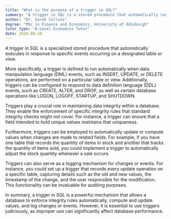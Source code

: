 ```yaml
---
title: "What is the purpose of a trigger in SQL?"
summary: "A trigger in SQL is a stored procedure that automatically runs in response to specific events occurring on a designated table or view."
author: "Dr. Sarah Collins"
degree: "MSc in Finance and Economics, University of Edinburgh"
tutor_type: "A-Level Economics Tutor"
date: 2024-08-10
---
```


A trigger in SQL is a specialized stored procedure that automatically executes in response to specific events occurring on a designated table or view.

More specifically, a trigger is defined to run automatically when data manipulation language (DML) events, such as INSERT, UPDATE, or DELETE operations, are performed on a particular table or view. Additionally, triggers can be configured to respond to data definition language (DDL) events, such as CREATE, ALTER, and DROP, as well as certain database operations like LOGON, LOGOFF, STARTUP, and SHUTDOWN.

Triggers play a crucial role in maintaining data integrity within a database. They enable the enforcement of specific integrity rules that standard integrity checks might not cover. For instance, a trigger can ensure that a field intended to hold unique values maintains that uniqueness.

Furthermore, triggers can be employed to automatically update or compute values when changes are made to related fields. For example, if you have one table that records the quantity of items in stock and another that tracks the quantity of items sold, you could implement a trigger to automatically adjust the stock quantity whenever a sale occurs.

Triggers can also serve as a logging mechanism for changes or events. For instance, you could set up a trigger that records every update operation on a specific table, capturing details such as the old and new values, the timestamp of the change, and the user responsible for the modification. This functionality can be invaluable for auditing purposes.

In summary, a trigger in SQL is a powerful mechanism that allows a database to enforce integrity rules automatically, compute and update values, and log changes or events. However, it is essential to use triggers judiciously, as improper use can significantly affect database performance.
    